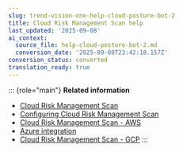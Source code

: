 ```yaml
---
slug: trend-vision-one-help-cloud-posture-bot-2
title: Cloud Risk Management Scan help
last_updated: '2025-09-08'
ai_context:
  source_file: help-cloud-posture-bot-2.md
  conversion_date: '2025-09-08T23:42:18.157Z'
conversion_status: converted
translation_ready: true
---
```


::: {role="main"}
**Related information**

- [Cloud Risk Management Scan](cloudIdentityBot-2.mdx)
- [Configuring Cloud Risk Management Scan](configuring-cloud-posture-bot-2.mdx)
- [Cloud Risk Management Scan - AWS](conformitybot-aws-2.mdx)
- [Azure integration](azure-integration-2.mdx)
- [Cloud Risk Management Scan - GCP](gcp-2.mdx)
:::
